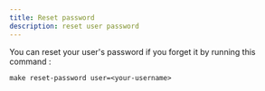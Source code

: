 ```yaml
---
title: Reset password
description: reset user password
---
```


You can reset your user's password if you forget it by running this command : 

```shell
make reset-password user=<your-username>
```
